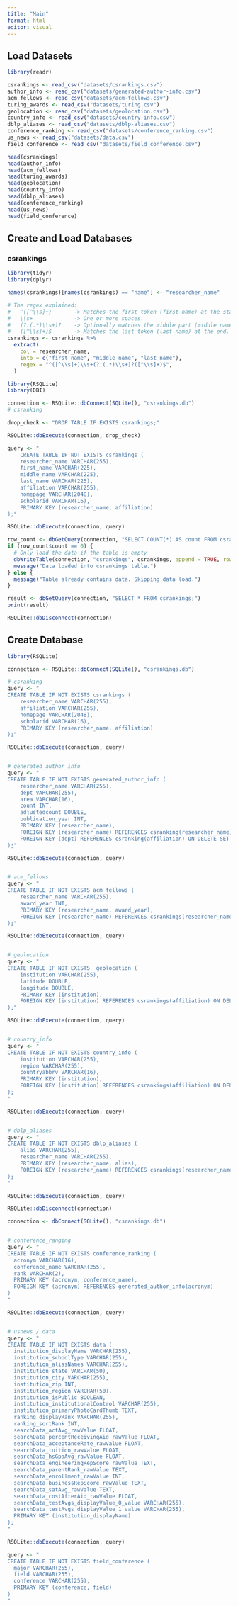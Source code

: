 ```yaml
---
title: "Main"
format: html
editor: visual
---
```


## Load Datasets

```r
library(readr)

csrankings <- read_csv("datasets/csrankings.csv")
author_info <- read_csv("datasets/generated-author-info.csv")
acm_fellows <- read_csv("datasets/acm-fellows.csv")
turing_awards <- read_csv("datasets/turing.csv")
geolocation <- read_csv("datasets/geolocation.csv")
country_info <- read_csv("datasets/country-info.csv")
dblp_aliases <- read_csv("datasets/dblp-aliases.csv")
conference_ranking <- read_csv("datasets/conference_ranking.csv")
us_news <- read_csv("datasets/data.csv")
field_conference <- read_csv("datasets/field_conference.csv")

head(csrankings)
head(author_info)
head(acm_fellows)
head(turing_awards)
head(geolocation)
head(country_info)
head(dblp_aliases)
head(conference_ranking)
head(us_news)
head(field_conference)
```


## Create and Load Databases

### csrankings

```r
library(tidyr)
library(dplyr)

names(csrankings)[names(csrankings) == "name"] <- "researcher_name"

# The regex explained:
#   ^([^\\s]+)       -> Matches the first token (first name) at the start.
#   \\s+             -> One or more spaces.
#   (?:(.*)\\s+)?    -> Optionally matches the middle part (middle name(s)) followed by space.
#   ([^\\s]+)$       -> Matches the last token (last name) at the end.
csrankings <- csrankings %>%
  extract(
    col = researcher_name,
    into = c("first_name", "middle_name", "last_name"),
    regex = "^([^\\s]+)\\s+(?:(.*)\\s+)?([^\\s]+)$",
  )

```

```r
library(RSQLite)
library(DBI)

connection <- RSQLite::dbConnect(SQLite(), "csrankings.db")
# csranking

drop_check <- "DROP TABLE IF EXISTS csrankings;"

RSQLite::dbExecute(connection, drop_check)

query <- "
    CREATE TABLE IF NOT EXISTS csrankings (
    researcher_name VARCHAR(255),
    first_name VARCHAR(225),
    middle_name VARCHAR(225),
    last_name VARCHAR(225),
    affiliation VARCHAR(255),
    homepage VARCHAR(2048),
    scholarid VARCHAR(16),
    PRIMARY KEY (researcher_name, affiliation)
);"

RSQLite::dbExecute(connection, query)

row_count <- dbGetQuery(connection, "SELECT COUNT(*) AS count FROM csrankings;")
if (row_count$count == 0) {
  # Only load the data if the table is empty
  dbWriteTable(connection, "csrankings", csrankings, append = TRUE, row.names = FALSE)
  message("Data loaded into csrankings table.")
} else {
  message("Table already contains data. Skipping data load.")
}

result <- dbGetQuery(connection, "SELECT * FROM csrankings;")
print(result)

RSQLite::dbDisconnect(connection)
```






## Create Database

```r
library(RSQLite)

connection <- RSQLite::dbConnect(SQLite(), "csrankings.db")

# csranking
query <- "
CREATE TABLE IF NOT EXISTS csrankings (
    researcher_name VARCHAR(255),
    affiliation VARCHAR(255),
    homepage VARCHAR(2048),
    scholarid VARCHAR(16),
    PRIMARY KEY (researcher_name, affiliation)
);"

RSQLite::dbExecute(connection, query)


# generated_author_info
query <- "
CREATE TABLE IF NOT EXISTS generated_author_info (
    researcher_name VARCHAR(255),
    dept VARCHAR(255),
    area VARCHAR(16),
    count INT,
    adjustedcount DOUBLE,
    publication_year INT,
    PRIMARY KEY (researcher_name),
    FOREIGN KEY (researcher_name) REFERENCES csranking(researcher_name) ON DELETE CASCADE,
    FOREIGN KEY (dept) REFERENCES csranking(affiliation) ON DELETE SET NULL
);"

RSQLite::dbExecute(connection, query)


# acm_fellows
query <- "
CREATE TABLE IF NOT EXISTS acm_fellows (
    researcher_name VARCHAR(255),
    award_year INT,
    PRIMARY KEY (researcher_name, award_year),
    FOREIGN KEY (researcher_name) REFERENCES csrankings(researcher_name) ON DELETE CASCADE
);"

RSQLite::dbExecute(connection, query)


# geolocation
query <- "
CREATE TABLE IF NOT EXISTS  geolocation (
    institution VARCHAR(255),
    latitude DOUBLE,
    longitude DOUBLE,
    PRIMARY KEY (institution),
    FOREIGN KEY (institution) REFERENCES csrankings(affiliation) ON DELETE SET NULL
);"

RSQLite::dbExecute(connection, query)


# country_info
query <- "
CREATE TABLE IF NOT EXISTS country_info (
    institution VARCHAR(255),
    region VARCHAR(255),
    countryabbrv VARCHAR(16),
    PRIMARY KEY (institution),
    FOREIGN KEY (institution) REFERENCES csrankings(affiliation) ON DELETE SET NULL
);
"

RSQLite::dbExecute(connection, query)


# dblp_aliases
query <- "
CREATE TABLE IF NOT EXISTS dblp_aliases (
    alias VARCHAR(255),
    researcher_name VARCHAR(255),
    PRIMARY KEY (researcher_name, alias),
    FOREIGN KEY (researcher_name) REFERENCES csrankings(researcher_name) ON DELETE CASCADE
);
"

RSQLite::dbExecute(connection, query)

RSQLite::dbDisconnect(connection)
```

```r
connection <- dbConnect(SQLite(), "csrankings.db")


# conference_ranging
query <- "
CREATE TABLE IF NOT EXISTS conference_ranking (
  acronym VARCHAR(16),
  conference_name VARCHAR(255),
  rank VARCHAR(2),
  PRIMARY KEY (acronym, conference_name),
  FOREIGN KEY (acronym) REFERENCES generated_author_info(acronym)
)
"

RSQLite::dbExecute(connection, query)


# usnews / data
query <- "
CREATE TABLE IF NOT EXISTS data (
  institution_displayName VARCHAR(255),
  institution_schoolType VARCHAR(255),
  institution_aliasNames VARCHAR(255),
  institution_state VARCHAR(50),
  institution_city VARCHAR(255),
  institution_zip INT,
  institution_region VARCHAR(50),
  institution_isPublic BOOLEAN,
  institution_institutionalControl VARCHAR(255),
  institution_primaryPhotoCardThumb TEXT,
  ranking_displayRank VARCHAR(255),
  ranking_sortRank INT,
  searchData_actAvg_rawValue FLOAT,
  searchData_percentReceivingAid_rawValue FLOAT,
  searchData_acceptanceRate_rawValue FLOAT,
  searchData_tuition_rawValue FLOAT,
  searchData_hsGpaAvg_rawValue FLOAT,
  searchData_engineeringRepScore_rawValue TEXT,
  searchData_parentRank_rawValue TEXT,
  searchData_enrollment_rawValue INT,
  searchData_businessRepScore_rawValue TEXT,
  searchData_satAvg_rawValue TEXT,
  searchData_costAfterAid_rawValue FLOAT,
  searchData_testAvgs_displayValue_0_value VARCHAR(255),
  searchData_testAvgs_displayValue_1_value VARCHAR(255),
  PRIMARY KEY (institution_displayName)
);
"

RSQLite::dbExecute(connection, query)

query <- "
CREATE TABLE IF NOT EXISTS field_conference (
  major VARCHAR(255),
  field VARCHAR(255),
  conference VARCHAR(255),
  PRIMARY KEY (conference, field)
)
"
```




